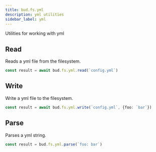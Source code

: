```yaml
---
title: bud.fs.yml
description: yml utilities
sidebar_label: yml
---
```


Utilities for working with yml

## Read

Reads a yml file from the filesystem.

```typescript
const result = await bud.fs.yml.read(`config.yml`)
```

## Write

Write a yml file to the filesystem.

```typescript
const result = await bud.fs.yml.write(`config.yml`, {foo: `bar`})
```

## Parse

Parses a yml string.

```typescript
const result = bud.fs.yml.parse(`foo: bar`)
```
